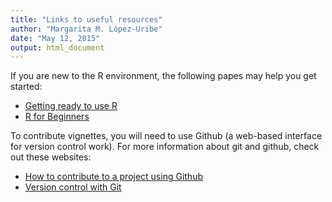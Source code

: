 ```yaml
---
title: "Links to useful resources"
author: "Margarita M. López-Uribe"
date: "May 12, 2015"
output: html_document
---
```


If you are new to the R environment, the following papes may help you get started:

* [Getting ready to use R](http://grunwaldlab.github.io/Population_Genetics_in_R/Getting_ready_to_use_R.html#installing-r)
* [R for Beginners](http://cran.r-project.org/doc/contrib/Paradis-rdebuts_en.pdf)


To contribute vignettes, you will need to use Github (a web-based interface for version control work). For more information about git and github, check out these websites:

* [How to contribute to a project using Github](http://git-scm.com/book/en/v2/GitHub-Contributing-to-a-Project)
* [Version control with Git](http://swcarpentry.github.io/git-novice/)

